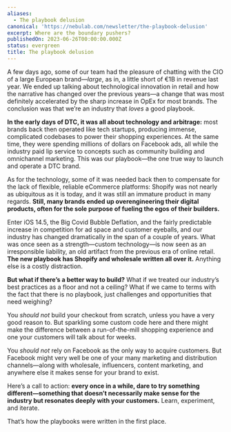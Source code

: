 ```yaml
---
aliases:
  - The playbook delusion
canonical: 'https://nebulab.com/newsletter/the-playbook-delusion'
excerpt: Where are the boundary pushers?
publishedOn: 2023-06-26T00:00:00.000Z
status: evergreen
title: The playbook delusion
---
```

A few days ago, some of our team had the pleasure of chatting with the CIO of a large European brand—_large_, as in, a little short of €1B in revenue last year. We ended up talking about technological innovation in retail and how the narrative has changed over the previous years—a change that was most definitely accelerated by the sharp increase in OpEx for most brands. The conclusion was that we’re an industry that _loves_ a good playbook.

**In the early days of DTC, it was all about technology and arbitrage:** most brands back then operated like tech startups, producing immense, complicated codebases to power their shopping experiences. At the same time, they were spending millions of dollars on Facebook ads, all while the industry paid lip service to concepts such as community building and omnichannel marketing. This was our playbook—the one true way to launch and operate a DTC brand.

As for the technology, some of it was needed back then to compensate for the lack of flexible, reliable eCommerce platforms: Shopify was not nearly as ubiquitous as it is today, and it was still an immature product in many regards. **Still, many brands ended up overengineering their digital products, often for the sole purpose of fueling the egos of their builders.**

Enter iOS 14.5, the Big Covid Bubble Deflation, and the fairly predictable increase in competition for ad space and customer eyeballs, and our industry has changed dramatically in the span of a couple of years. What was once seen as a strength—custom technology—is now seen as an irresponsible liability, an old artifact from the previous era of online retail. **The new playbook has Shopify and wholesale written all over it.** Anything else is a costly distraction.

**But what if there’s a better way to build?** What if we treated our industry’s best practices as a floor and not a ceiling? What if we came to terms with the fact that there is no playbook, just challenges and opportunities that need weighing?

You _should not_ build your checkout from scratch, unless you have a very good reason to. But sparkling some custom code here and there might make the difference between a run-of-the-mill shopping experience and one your customers will talk about for weeks.

You _should not_ rely on Facebook as the only way to acquire customers. But Facebook might very well be one of your many marketing and distribution channels—along with wholesale, influencers, content marketing, and anywhere else it makes sense for your brand to exist.

Here’s a call to action: **every once in a while, dare to try something different—something that doesn’t necessarily make sense for the industry but resonates deeply with your customers.** Learn, experiment, and iterate.

That’s how the playbooks were written in the first place.
